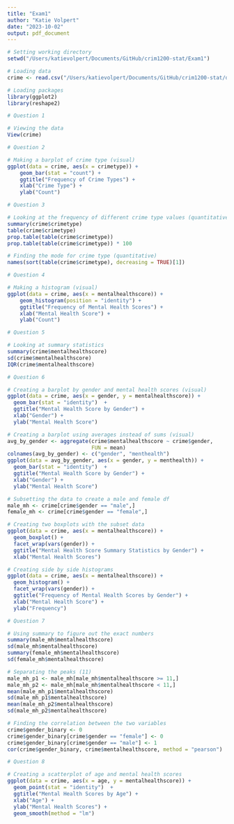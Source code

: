 ```yaml
---
title: "Exam1"
author: "Katie Volpert"
date: "2023-10-02"
output: pdf_document
---
```


```r

# Setting working directory
setwd("/Users/katievolpert/Documents/GitHub/crim1200-stat/Exam1")

# Loading data
crime <- read.csv("/Users/katievolpert/Documents/GitHub/crim1200-stat/data/crime.dat.csv")

# Loading packages
library(ggplot2)
library(reshape2)

# Question 1

# Viewing the data
View(crime)

# Question 2

# Making a barplot of crime type (visual)
ggplot(data = crime, aes(x = crimetype)) +
    geom_bar(stat = "count") +
    ggtitle("Frequency of Crime Types") +
    xlab("Crime Type") +
    ylab("Count")

# Question 3

# Looking at the frequency of different crime type values (quantitative)
summary(crime$crimetype)
table(crime$crimetype)
prop.table(table(crime$crimetype))
prop.table(table(crime$crimetype)) * 100

# Finding the mode for crime type (quantitative)
names(sort(table(crime$crimetype), decreasing = TRUE)[1])

# Question 4

# Making a histogram (visual)
ggplot(data = crime, aes(x = mentalhealthscore)) +
    geom_histogram(position = "identity") +
    ggtitle("Frequency of Mental Health Scores") +
    xlab("Mental Health Score") +
    ylab("Count")

# Question 5

# Looking at summary statistics
summary(crime$mentalhealthscore)
sd(crime$mentalhealthscore) 
IQR(crime$mentalhealthscore)

# Question 6

# Creating a barplot by gender and mental health scores (visual)
ggplot(data = crime, aes(x = gender, y = mentalhealthscore)) +
  geom_bar(stat = "identity")  +
  ggtitle("Mental Health Score by Gender") +
  xlab("Gender") +
  ylab("Mental Health Score")

# Creating a barplot using averages instead of sums (visual)
avg_by_gender <- aggregate(crime$mentalhealthscore ~ crime$gender,
                           FUN = mean)
colnames(avg_by_gender) <- c("gender", "menthealth")
ggplot(data = avg_by_gender, aes(x = gender, y = menthealth)) +
  geom_bar(stat = "identity")  +
  ggtitle("Mental Health Score by Gender") +
  xlab("Gender") +
  ylab("Mental Health Score")

# Subsetting the data to create a male and female df
male_mh <- crime[crime$gender == "male",]
female_mh <- crime[crime$gender == "female",]

# Creating two boxplots with the subset data
ggplot(data = crime, aes(x = mentalhealthscore)) +
  geom_boxplot() +
  facet_wrap(vars(gender)) +
  ggtitle("Mental Health Score Summary Statistics by Gender") +
  xlab("Mental Health Scores")

# Creating side by side histograms
ggplot(data = crime, aes(x = mentalhealthscore)) +
  geom_histogram() +
  facet_wrap(vars(gender)) +
  ggtitle("Frequency of Mental Health Scores by Gender") +
  xlab("Mental Health Score") +
  ylab("Frequency")

# Question 7 

# Using summary to figure out the exact numbers
summary(male_mh$mentalhealthscore)
sd(male_mh$mentalhealthscore)
summary(female_mh$mentalhealthscore)
sd(female_mh$mentalhealthscore)

# Separating the peaks (11)
male_mh_p1 <- male_mh[male_mh$mentalhealthscore >= 11,]
male_mh_p2 <- male_mh[male_mh$mentalhealthscore < 11,]
mean(male_mh_p1$mentalhealthscore)
sd(male_mh_p1$mentalhealthscore)
mean(male_mh_p2$mentalhealthscore)
sd(male_mh_p2$mentalhealthscore)

# Finding the correlation between the two variables
crime$gender_binary <- 0
crime$gender_binary[crime$gender == "female"] <- 0
crime$gender_binary[crime$gender == "male"] <- 1
cor(crime$gender_binary, crime$mentalhealthscore, method = "pearson")

# Question 8 

# Creating a scatterplot of age and mental health scores
ggplot(data = crime, aes(x = age, y = mentalhealthscore)) +
  geom_point(stat = "identity")  +
  ggtitle("Mental Health Scores by Age") +
  xlab("Age") +
  ylab("Mental Health Scores") +
  geom_smooth(method = "lm")


```
